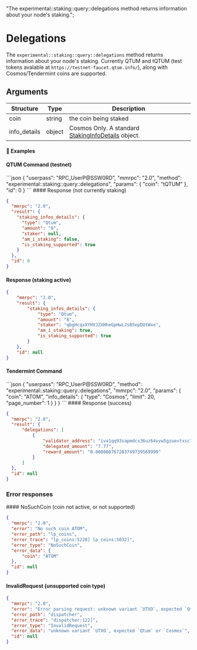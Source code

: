   "The experimental::staking::query::delegations method returns information about your node's staking.";

# Delegations

The `experimental::staking::query::delegations` method returns information about your node's staking. Currently QTUM and tQTUM (test tokens avalable at `https://testnet-faucet.qtum.info/`), along with Cosmos/Tendermint coins are supported.

## Arguments

| Structure     | Type   | Description                                                                                                                     |
| ------------- | ------ | ------------------------------------------------------------------------------------------------------------------------------- |
| coin          | string | the coin being staked                                                                                                           |
| info\_details | object | Cosmos Only. A standard [StakingInfoDetails](/komodo-defi-framework/api/common_structures/wallet/#staking-info-details) object. |

#### 📌 Examples

#### QTUM Command (testnet)

<CodeGroup title="" tag="POST" label="experimental::staking::query::delegations" mm2MethodDecorate="true">
  ```json
  {
    "userpass": "RPC_UserP@SSW0RD",
    "mmrpc": "2.0",
    "method": "experimental::staking::query::delegations",
    "params": {
      "coin": "tQTUM"
    },
    "id": 0
  }
  ```
</CodeGroup>

<CollapsibleSection expandedText="Hide Response" collapsedText="Show Response">
  #### Response (not currently staking)

  ```json
  {
    "mmrpc": "2.0",
    "result": {
      "staking_infos_details": {
        "type": "Qtum",
        "amount": "0",
        "staker": null,
        "am_i_staking": false,
        "is_staking_supported": true
      }
    },
    "id": 0
  }
  ```

  #### Response (staking active)

  ```json
  {
      "mmrpc": "2.0",
      "result": {
          "staking_infos_details": {
              "type": "Qtum",
              "amount": "8",
              "staker": "qbgHcqxXYHVJZXHheGpHwLJsB5epDUtWxe",
              "am_i_staking": true,
              "is_staking_supported": true
          }
      },
      "id": null
  }
  ```
</CollapsibleSection>

#### Tendermint Command

<CodeGroup title="" tag="POST" label="experimental::staking::delegations" mm2MethodDecorate="true">
  ```json
  {
    "userpass": "RPC_UserP@SSW0RD",
    "method": "experimental::staking::query::delegations",
    "mmrpc": "2.0",
    "params": {
      "coin": "ATOM",
      "info_details": {
        "type": "Cosmos",
        "limit": 20,
        "page_number": 1
      }
    }
  }
  ```
</CodeGroup>

<CollapsibleSection expandedText="Hide Response" collapsedText="Show Response">
  #### Response (success)

  ```json
  {
    "mmrpc": "2.0",
    "result": {
        "delegations": [
            {
                "validator_address": "iva1qq93sapmdcx36uz64vvw5gzuevtxsc7lcfxsat",
                "delegated_amount": "7.77",
                "reward_amount": "0.000000767283749739569999"
            }
        ]
    },
    "id": null
  }
  ```
</CollapsibleSection>

### Error responses

<CollapsibleSection expandedText="Hide Error Responses" collapsedText="Show Error Responses">
  #### NoSuchCoin (coin not active, or not supported)

  ```json
  {
    "mmrpc": "2.0",
    "error": "No such coin ATOM",
    "error_path": "lp_coins",
    "error_trace": "lp_coins:5228] lp_coins:5032]",
    "error_type": "NoSuchCoin",
    "error_data": {
        "coin": "ATOM"
    },
    "id": null
  }
  ```

  #### InvalidRequest (unsupported coin type)

  ```json
  {
    "mmrpc": "2.0",
    "error": "Error parsing request: unknown variant `UTXO`, expected `Qtum` or `Cosmos`",
    "error_path": "dispatcher",
    "error_trace": "dispatcher:122]",
    "error_type": "InvalidRequest",
    "error_data": "unknown variant `UTXO`, expected `Qtum` or `Cosmos`",
    "id": null
  }
  ```
</CollapsibleSection>
